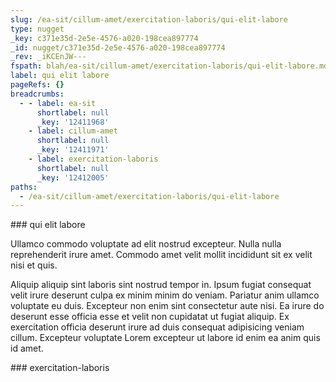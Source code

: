 ```yaml
---
slug: /ea-sit/cillum-amet/exercitation-laboris/qui-elit-labore
type: nugget
_key: c371e35d-2e5e-4576-a020-198cea897774
_id: nugget/c371e35d-2e5e-4576-a020-198cea897774
_rev: _iKCEnJW---
fspath: blah/ea-sit/cillum-amet/exercitation-laboris/qui-elit-labore.md
label: qui elit labore
pageRefs: {}
breadcrumbs:
  - - label: ea-sit
      shortlabel: null
      _key: '12411968'
    - label: cillum-amet
      shortlabel: null
      _key: '12411971'
    - label: exercitation-laboris
      shortlabel: null
      _key: '12412005'
paths:
  - /ea-sit/cillum-amet/exercitation-laboris/qui-elit-labore
---
```


<NuggetArea>
<Nugget slug="/ea-sit/cillum-amet/exercitation-laboris/qui-elit-labore" type="nugget" _key="c371e35d-2e5e-4576-a020-198cea897774" _id="nugget/c371e35d-2e5e-4576-a020-198cea897774" _rev="_iKCEnJW---" fspath="blah/ea-sit/cillum-amet/exercitation-laboris/qui-elit-labore.md" label="qui elit labore" paths="/ea-sit/cillum-amet/exercitation-laboris/qui-elit-labore">
<NuggetBody>
### qui elit labore

Ullamco commodo voluptate ad elit nostrud excepteur. Nulla nulla reprehenderit irure amet. Commodo amet velit mollit incididunt sit ex velit nisi et quis.

Aliquip aliquip sint laboris sint nostrud tempor in. Ipsum fugiat consequat velit irure deserunt culpa ex minim minim do veniam. Pariatur anim ullamco voluptate eu duis. Excepteur non enim sint consectetur aute nisi. Ea irure do deserunt esse officia esse et velit non cupidatat ut fugiat aliquip. Ex exercitation officia deserunt irure ad duis consequat adipisicing veniam cillum. Excepteur voluptate Lorem excepteur ut labore id enim ea anim quis id amet.

</NuggetBody>
<Breadcrumbs>
<Crumbs>
<Crumb _key="12411968" label="ea-sit" /><Crumb _key="12411971" label="cillum-amet" /><Crumb _key="12412005" label="exercitation-laboris" />
</Crumbs>
</Breadcrumbs>
</Nugget>

<NuggetsInbound>
</NuggetsInbound>
<NuggetsOutbound>
</NuggetsOutbound>
</NuggetArea>
<PassagesInbound>
<Passage direction="inbound" type="passage" _key="12412005" _id="passage/12412005" _rev="_iKCEnJS--_" label="exercitation-laboris" passage="exercitation-laboris" fspath="blah/ea-sit/cillum-amet/exercitation-laboris" paths="/ea-sit/cillum-amet/exercitation-laboris" slug="/ea-sit/cillum-amet/exercitation-laboris">
<NuggetBody>
### exercitation-laboris

</NuggetBody>
<Breadcrumbs>
<Crumbs>
<Crumb _key="12411968" label="ea-sit" /><Crumb _key="12411971" label="cillum-amet" />
</Crumbs>
</Breadcrumbs>
</Passage>

</PassagesInbound>
<PassagesOutbound>
</PassagesOutbound>